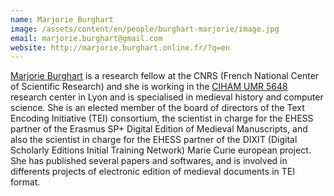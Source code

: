 ```yaml
---
name: Marjorie Burghart
image: /assets/content/en/people/burghart-marjorie/image.jpg
email: marjorie.burghart@gmail.com
website: http://marjorie.burghart.online.fr/?q=en
---
```

[Marjorie Burghart](http://marjorie.burghart.online.fr/?q=en) is a research fellow at the CNRS (French National Center of Scientific Research) and she is working in the [CIHAM UMR 5648](http://ciham.ish-lyon.cnrs.fr/) research center in Lyon and is specialised in medieval history and computer science. She is an elected member of the board of directors of the Text Encoding Initiative (TEI) consortium, the scientist in charge for the EHESS partner of the Erasmus SP+ Digital Edition of Medieval Manuscripts, and also the scientist in charge for the EHESS partner of the DIXIT (Digital Scholarly Editions Initial Training Network) Marie Curie european project. She has published several papers and softwares, and is involved in differents projects of electronic edition of medieval documents in TEI format.
